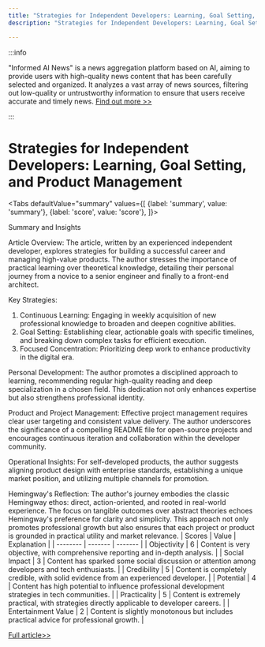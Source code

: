 ```yaml
---
title: "Strategies for Independent Developers: Learning, Goal Setting, and Product Management"
description: "Strategies for Independent Developers: Learning, Goal Setting, and Product Management"

---
```



:::info

"Informed AI News" is a news aggregation platform based on AI, aiming to provide users with high-quality news content that has been carefully selected and organized. It analyzes a vast array of news sources, filtering out low-quality or untrustworthy information to ensure that users receive accurate and timely news.  [Find out more >>](/)

:::

# Strategies for Independent Developers: Learning, Goal Setting, and Product Management


<Tabs
	defaultValue="summary"
	values={[
	{label: 'summary', value: 'summary'},
	{label: 'score', value: 'score'},
]}>
<TabItem value="summary">


Summary and Insights

Article Overview:
The article, written by an experienced independent developer, explores strategies for building a successful career and managing high-value products. The author stresses the importance of practical learning over theoretical knowledge, detailing their personal journey from a novice to a senior engineer and finally to a front-end architect.

Key Strategies:
1. Continuous Learning: Engaging in weekly acquisition of new professional knowledge to broaden and deepen cognitive abilities.
2. Goal Setting: Establishing clear, actionable goals with specific timelines, and breaking down complex tasks for efficient execution.
3. Focused Concentration: Prioritizing deep work to enhance productivity in the digital era.

Personal Development:
The author promotes a disciplined approach to learning, recommending regular high-quality reading and deep specialization in a chosen field. This dedication not only enhances expertise but also strengthens professional identity.

Product and Project Management:
Effective project management requires clear user targeting and consistent value delivery. The author underscores the significance of a compelling README file for open-source projects and encourages continuous iteration and collaboration within the developer community.

Operational Insights:
For self-developed products, the author suggests aligning product design with enterprise standards, establishing a unique market position, and utilizing multiple channels for promotion.

Hemingway's Reflection:
The author's journey embodies the classic Hemingway ethos: direct, action-oriented, and rooted in real-world experience. The focus on tangible outcomes over abstract theories echoes Hemingway's preference for clarity and simplicity. This approach not only promotes professional growth but also ensures that each project or product is grounded in practical utility and market relevance.
</TabItem>
<TabItem value="score">
	| Scores     | Value   | Explanation |
	| -------- | ------- | ------- |
	| Objectivity  | 6    | Content is very objective, with comprehensive reporting and in-depth analysis.    |
	| Social Impact | 3     | Content has sparked some social discussion or attention among developers and tech enthusiasts.    |
	| Credibility    | 5    | Content is completely credible, with solid evidence from an experienced developer.    |
	| Potential    | 4    | Content has high potential to influence professional development strategies in tech communities.    |
	| Practicality    | 5    | Content is extremely practical, with strategies directly applicable to developer careers.    |
	| Entertainment Value    | 2    | Content is slightly monotonous but includes practical advice for professional growth.    |
</TabItem>
</Tabs>

[Full article>>](https://sspai.com/post/89633)
